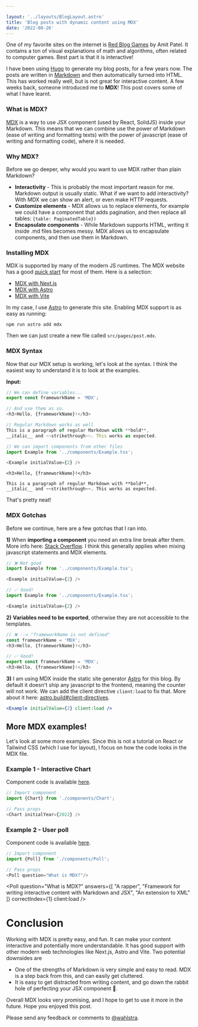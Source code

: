 ```yaml
---

layout: '../layouts/BlogLayout.astro'
title: 'Blog posts with dynamic content using MDX'
date: '2022-08-26'
---
```


One of my favorite sites on the internet is [Red Blog Games](https://www.redblobgames.com/) by Amit Patel. It contains a ton of visual explanations of math and algorithms, often related to computer games. Best part is that it is interactive!

I have been using [Hugo](https://gohugo.io/) to generate my blog posts, for a few years now. The posts are written in [Markdown](https://en.wikipedia.org/wiki/Markdown) and then automatically turned into HTML. This has worked really well, but is not great for interactive content. A few weeks back, someone introduced me to **MDX**! This post covers some of what I have learnt.

### What is MDX?
[MDX](https://mdxjs.com/) is a way to use JSX component (used by React, SolidJS) inside your Markdown. This means that we can combine use the power of Markdown (ease of writing and formatting texts) with the power of javascript (ease of writing and formatting code), where it is needed.

### Why MDX?

Before we go deeper, why would you want to use MDX rather than plain Markdown?

- **Interactivity** - This is probably the most important reason for me. Markdown output is usually static. What if we want to add interactivity? With MDX we can show an alert, or even make HTTP requests.
- **Customize elements** - MDX allows us to replace elements, for example we could have a component that adds pagination, and then replace all tables: `{table: PaginatedTable})`
- **Encapsulate components** - While Markdown supports HTML, writing it inside .md files becomes messy. MDX allows us to encapsulate components, and then use them in Markdown.


### Installing MDX

MDX is supported by many of the modern JS runtimes. The MDX website has a good [quick start](https://mdxjs.com/docs/getting-started/#quick-start) for most of them. Here is a selection:
* [MDX with Next.js](https://nextjs.org/docs/advanced-features/using-mdx)
* [MDX with Astro](https://docs.astro.build/en/guides/integrations-guide/mdx/)
* [MDX with Vite](https://mdxjs.com/docs/getting-started/#vite)

In my case, I use [Astro](astro.build) to generate this site. Enabling MDX support is as easy as running:
```
npm run astro add mdx
```

Then we can just create a new file called `src/pages/post.mdx`.

### MDX Syntax
Now that our MDX setup is working, let's look at the syntax. I think the easiest way to understand it is to look at the examples.

**Input:**
```javascript
// We can define variables...
export const frameworkName = 'MDX';

// And use them as so.
<h3>Hello, {frameworkName}!</h3>

// Regular Markdown works as well
This is a paragraph of regular Markdown with **bold**,
__italic__ and ~~strikethrough~~. This works as expected.

// We can import components from other files
import Example from '../components/Example.tsx';

<Example initialValue={2} />
```
<MDXResult>

    <h3>Hello, {frameworkName}!</h3>

    This is a paragraph of regular Markdown with **bold**,
    __italic__ and ~~strikethrough~~. This works as expected.



<Example initialValue={2} client:load />
</MDXResult>

That's pretty neat!

### MDX Gotchas

Before we continue, here are a few gotchas that I ran into.

**1)** When **importing a component** you need an extra line break after them. More info here: [Stack Overflow](https://stackoverflow.com/questions/31284169/parse-error-adjacent-jsx-elements-must-be-wrapped-in-an-enclosing-tag). I think this generally applies when mixing javascript statements and MDX elements.

```js
// ❌ Not good
import Example from '../components/Example.tsx';

<Example initialValue={2} />

// ✅ Good!
import Example from '../components/Example.tsx';

<Example initialValue={2} />
```

**2)** **Variables need to be exported**, otherwise they are not accessible to the templates.

```js
// ❌ --> "frameworkName is not defined"
const frameworkName = 'MDX';
<h3>Hello, {frameworkName}!</h3>

// ✅ Good!
export const frameworkName = 'MDX';
<h3>Hello, {frameworkName}!</h3>
```

**3)** I am using MDX inside the static site generator [Astro](astro.build) for this blog. By default it doesn't ship any javascript to the frontend, meaning the counter will not work. We can add the client directive `client:load` to fix that. More about it here: [astro.build#client-directives](https://docs.astro.build/en/reference/directives-reference/#client-directives).
```jsx
<Example initialValue={2} client:load />
```

## More MDX examples!

Let's look at some more examples. Since this is not a tutorial on React or Tailwind CSS (which I use for layout), I focus on how the code looks in the MDX file.


### Example 1 - Interactive Chart
Component code is available [here](https://github.com/magnuswahlstrand/demo/blob/main/src/components/mdx-post/Chart.tsx).

```js
// Import component
import {Chart} from './components/Chart';

// Pass props
<Chart initialYear={2022} />
```

<Chart client:load initialYear={2022} />


### Example 2 - User poll
Component code is available [here](https://github.com/magnuswahlstrand/demo/blob/main/src/components/mdx-post/Poll.tsx).

```js
// Import component
import {Poll} from './components/Poll';

// Pass props
<Poll question="What is MDX?"/>
```

<Poll question="What is MDX?"
      answers={[
          "A rapper",
          "Framework for writing interactive content with Markdown and JSX",
          "An extension to XML"
      ]}
      correctIndex={1}
      client:load
/>


# Conclusion
Working with MDX is pretty easy, and fun. It can make your content interactive and potentially more understandable. It has good support with other modern web technologies like Next.js, Astro and Vite. Two potential downsides are
* One of the strengths of Markdown is very simple and easy to read. MDX is a step back from this, and can easily get cluttered.
* It is easy to get distracted from writing content, and go down the rabbit hole of perfecting your JSX component 😬.

Overall MDX looks very promising, and I hope to get to use it more in the future. Hope you enjoyed this post.

Please send any feedback or comments to [@wahlstra](https://twitter.com/wahlstra).

